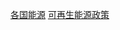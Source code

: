 {{Commons category|Renewable energy by country}}
{{Portal|可再生能源}}
{{Categories by country|nocat}}

{{DEFAULTSORT:Renewable Energy By Country}}
[[Category:各国能源|]]
[[Category:可再生能源政策|]]